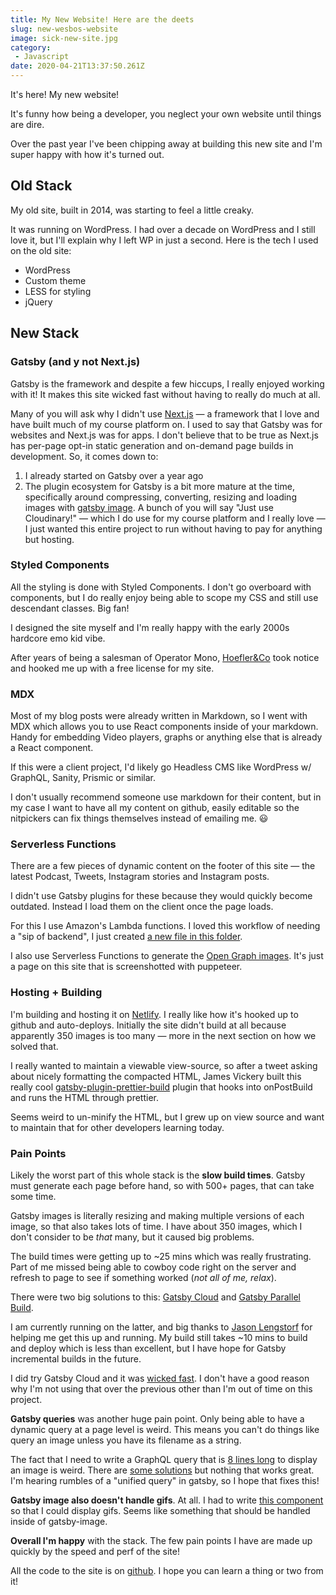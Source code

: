 ```yaml
---
title: My New Website! Here are the deets
slug: new-wesbos-website
image: sick-new-site.jpg
category:
 - Javascript
date: 2020-04-21T13:37:50.261Z
---
```


It's here! My new website!

It's funny how being a developer, you neglect your own website until things are dire.

Over the past year I've been chipping away at building this new site and I'm super happy with how it's turned out.

## Old Stack

My old site, built in 2014, was starting to feel a little creaky.

It was running on WordPress. I had over a decade on WordPress and I still love it, but I'll explain why I left WP in just a second. Here is the tech I used on the old site:

* WordPress
* Custom theme
* LESS for styling
* jQuery

## New Stack

### Gatsby (and y not Next.js)

Gatsby is the framework and despite a few hiccups, I really enjoyed working with it! It makes this site wicked fast without having to really do much at all.

Many of you will ask why I didn't use [Next.js](https://nextjs.org/) — a framework that I love and have built much of my course platform on. I used to say that Gatsby was for websites and Next.js was for apps. I don't believe that to be true as Next.js has per-page opt-in static generation and on-demand page builds in development. So, it comes down to:

1. I already started on Gatsby over a year ago
2. The plugin ecosystem for Gatsby is a bit more mature at the time, specifically around compressing, converting, resizing and loading images with [gatsby image](https://www.gatsbyjs.org/packages/gatsby-image/). A bunch of you will say "Just use Cloudinary!" — which I do use for my course platform and I really love — I just wanted this entire project to run without having to pay for anything but hosting.

### Styled Components

All the styling is done with Styled Components. I don't go overboard with components, but I do really enjoy being able to scope my CSS and still use descendant classes. Big fan!

I designed the site myself and I'm really happy with the early 2000s hardcore emo kid vibe.

After years of being a salesman of Operator Mono, [Hoefler&Co](https://www.typography.com/) took notice and hooked me up with a free license for my site.

### MDX

Most of my blog posts were already written in Markdown, so I went with MDX which allows you to use React components inside of your markdown. Handy for embedding Video players, graphs or anything else that is already a React component.

If this were a client project, I'd likely go Headless CMS like WordPress w/ GraphQL, Sanity, Prismic or similar.

I don't usually recommend someone use markdown for their content, but in my case I want to have all my content on github, easily editable so the nitpickers can fix things themselves instead of emailing me. 😃

### Serverless Functions

There are a few pieces of dynamic content on the footer of this site — the latest Podcast, Tweets, Instagram stories and Instagram posts.

I didn't use Gatsby plugins for these because they would quickly become outdated. Instead I load them on the client once the page loads.

For this I use Amazon's Lambda functions. I loved this workflow of needing a "sip of backend", I just created [a new file in this folder](https://github.com/wesbos/wesbos/tree/master/functions).

I also use Serverless Functions to generate the [Open Graph images](https://github.com/wesbos/wesbos/blob/master/functions/ogimage/ogimage.js). It's just a page on this site that is screenshotted with puppeteer.

### Hosting + Building

I'm building and hosting it on [Netlify](https://www.netlify.com). I really like how it's hooked up to github and auto-deploys. Initially the site didn't build at all because apparently 350 images is too many — more in the next section on how we solved that.

I really wanted to maintain a viewable view-source, so after a tweet asking about nicely formatting the compacted HTML, James Vickery built this really cool [gatsby-plugin-prettier-build](https://github.com/jmsv/gatsby-plugin-prettier-build/) plugin that hooks into onPostBuild and runs the HTML through prettier.

Seems weird to un-minify the HTML, but I grew up on view source and want to maintain that for other developers learning today.

### Pain Points

Likely the worst part of this whole stack is the **slow build times**. Gatsby must generate each page before hand, so with 500+ pages, that can take some time.

Gatsby images is literally resizing and making multiple versions of each image, so that also takes lots of time. I have about 350 images, which I don't consider to be _that_ many, but it caused big problems.

The build times were getting up to ~25 mins which was really frustrating. Part of me missed being able to cowboy code right on the server and refresh to page to see if something worked (_not all of me, relax_).

There were two big solutions to this: [Gatsby Cloud](https://www.gatsbyjs.com/cloud/) and [Gatsby Parallel Build](https://www.netlify.com/blog/2020/02/25/gatsby-build-speed-improvements-with-parallel-image-processing/).

I am currently running on the latter, and big thanks to [Jason Lengstorf](https://twitter.com/jlengstorf) for helping me get this up and running. My build still takes ~10 mins to build and deploy which is less than excellent, but I have hope for Gatsby incremental builds in the future.

I did try Gatsby Cloud and it was [wicked fast](https://twitter.com/wesbos/status/1237793770739023873). I don't have a good reason why I'm not using that over the previous other than I'm out of time on this project.

**Gatsby queries** was another huge pain point. Only being able to have a dynamic query at a page level is weird. This means you can't do things like query an image unless you have its filename as a string.

The fact that I need to write a GraphQL query that is [8 lines long](https://github.com/wesbos/wesbos/blob/master/src/pages/about.js#L136-L143) to display an image is weird. There are [some solutions](https://spectrum.chat/gatsby-js/general/using-variables-in-a-staticquery~abee4d1d-6bc4-4202-afb2-38326d91bd05) but nothing that works great. I'm hearing rumbles of a "unified query" in gatsby, so I hope that fixes this!

**Gatsby image also doesn't handle gifs**. At all. I had to write [this component](https://github.com/wesbos/wesbos/blob/master/src/components/Img.js) so that I could display gifs. Seems like something that should be handled inside of gatsby-image.

**Overall I'm happy** with the stack. The few pain points I have are made up quickly by the speed and perf of the site!

All the code to the site is on [github](https://github.com/wesbos/wesbos). I hope you can learn a thing or two from it!
